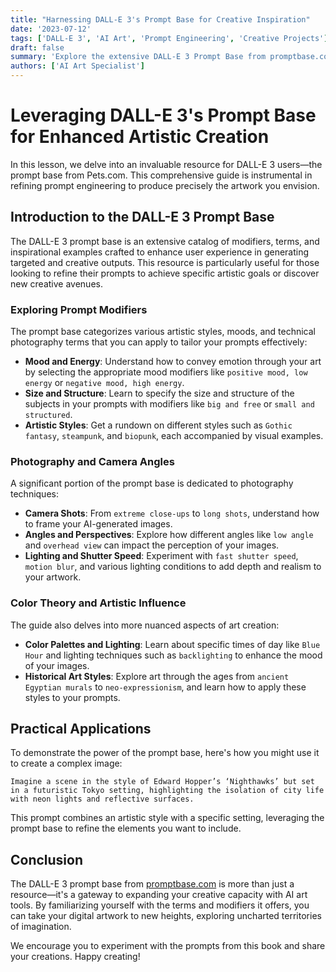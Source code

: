 ```yaml
---
title: "Harnessing DALL-E 3's Prompt Base for Creative Inspiration"
date: '2023-07-12'
tags: ['DALL-E 3', 'AI Art', 'Prompt Engineering', 'Creative Projects']
draft: false
summary: 'Explore the extensive DALL-E 3 Prompt Base from promptbase.com and learn how to use precise modifiers and terms to craft perfect prompts for your art.'
authors: ['AI Art Specialist']
---
```


# Leveraging DALL-E 3's Prompt Base for Enhanced Artistic Creation

In this lesson, we delve into an invaluable resource for DALL-E 3 users—the prompt base from Pets.com. This comprehensive guide is instrumental in refining prompt engineering to produce precisely the artwork you envision.

## Introduction to the DALL-E 3 Prompt Base

The DALL-E 3 prompt base is an extensive catalog of modifiers, terms, and inspirational examples crafted to enhance user experience in generating targeted and creative outputs. This resource is particularly useful for those looking to refine their prompts to achieve specific artistic goals or discover new creative avenues.

### Exploring Prompt Modifiers

The prompt base categorizes various artistic styles, moods, and technical photography terms that you can apply to tailor your prompts effectively:

- **Mood and Energy**: Understand how to convey emotion through your art by selecting the appropriate mood modifiers like `positive mood, low energy` or `negative mood, high energy`.
- **Size and Structure**: Learn to specify the size and structure of the subjects in your prompts with modifiers like `big and free` or `small and structured`.
- **Artistic Styles**: Get a rundown on different styles such as `Gothic fantasy`, `steampunk`, and `biopunk`, each accompanied by visual examples.

### Photography and Camera Angles

A significant portion of the prompt base is dedicated to photography techniques:

- **Camera Shots**: From `extreme close-ups` to `long shots`, understand how to frame your AI-generated images.
- **Angles and Perspectives**: Explore how different angles like `low angle` and `overhead view` can impact the perception of your images.
- **Lighting and Shutter Speed**: Experiment with `fast shutter speed`, `motion blur`, and various lighting conditions to add depth and realism to your artwork.

### Color Theory and Artistic Influence

The guide also delves into more nuanced aspects of art creation:

- **Color Palettes and Lighting**: Learn about specific times of day like `Blue Hour` and lighting techniques such as `backlighting` to enhance the mood of your images.
- **Historical Art Styles**: Explore art through the ages from `ancient Egyptian murals` to `neo-expressionism`, and learn how to apply these styles to your prompts.

## Practical Applications

To demonstrate the power of the prompt base, here's how you might use it to create a complex image:

```plaintext
Imagine a scene in the style of Edward Hopper’s ‘Nighthawks’ but set in a futuristic Tokyo setting, highlighting the isolation of city life with neon lights and reflective surfaces.
```

This prompt combines an artistic style with a specific setting, leveraging the prompt base to refine the elements you want to include.

## Conclusion

The DALL-E 3 prompt base from [promptbase.com](https://promptbase.com/dalle-3) is more than just a resource—it's a gateway to expanding your creative capacity with AI art tools. By familiarizing yourself with the terms and modifiers it offers, you can take your digital artwork to new heights, exploring uncharted territories of imagination.

We encourage you to experiment with the prompts from this book and share your creations. Happy creating!
